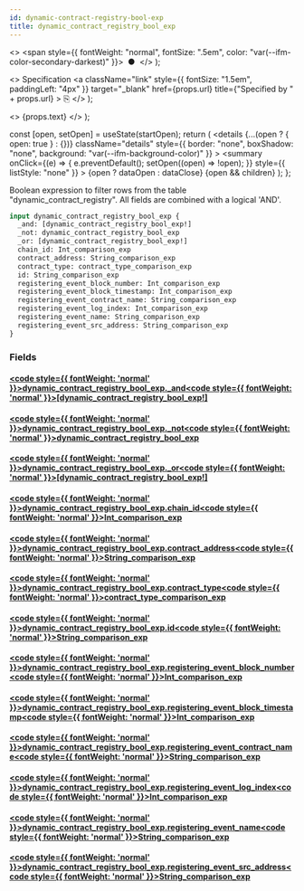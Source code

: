 ```yaml
---
id: dynamic-contract-registry-bool-exp
title: dynamic_contract_registry_bool_exp
---
```


<head>
  <meta content="noindex" name="robots" />
  <meta charset="utf-8" />
</head>

  <>
    <span style={{ fontWeight: "normal", fontSize: ".5em", color: "var(--ifm-color-secondary-darkest)" }}>
      &nbsp;●&nbsp;
    </span>
  </>
);

  <>
    Specification
    <a
      className="link"
      style={{ fontSize: "1.5em", paddingLeft: "4px" }}
      target="_blank"
      href={props.url}
      title={"Specified by " + props.url}
    >
      ⎘
    </a>
  </>
);

  <>
    <span className={props.class}>{props.text}</span>
  </>
);


  const [open, setOpen] = useState(startOpen);
  return (
    <details
      {...(open ? { open: true } : {})}
      className="details"
      style={{ border: "none", boxShadow: "none", background: "var(--ifm-background-color)" }}
    >
      <summary
        onClick={(e) => {
          e.preventDefault();
          setOpen((open) => !open);
        }}
        style={{ listStyle: "none" }}
      >
        {open ? dataOpen : dataClose}
      </summary>
      {open && children}
    </details>
  );
};

Boolean expression to filter rows from the table "dynamic_contract_registry". All fields are combined with a logical
'AND'.

```graphql
input dynamic_contract_registry_bool_exp {
  _and: [dynamic_contract_registry_bool_exp!]
  _not: dynamic_contract_registry_bool_exp
  _or: [dynamic_contract_registry_bool_exp!]
  chain_id: Int_comparison_exp
  contract_address: String_comparison_exp
  contract_type: contract_type_comparison_exp
  id: String_comparison_exp
  registering_event_block_number: Int_comparison_exp
  registering_event_block_timestamp: Int_comparison_exp
  registering_event_contract_name: String_comparison_exp
  registering_event_log_index: Int_comparison_exp
  registering_event_name: String_comparison_exp
  registering_event_src_address: String_comparison_exp
}
```

### Fields

#### [<code style={{ fontWeight: 'normal' }}>dynamic_contract_registry_bool_exp.<b>\_and</b></code>](#)<Bullet />[<code style={{ fontWeight: 'normal' }}><b>[dynamic_contract_registry_bool_exp!]</b></code>](/docs/api/lockup/graphql/envio/inputs/dynamic-contract-registry-bool-exp.mdx) <Badge class="badge badge--secondary " text="list"/> <Badge class="badge badge--secondary " text="input"/>

#### [<code style={{ fontWeight: 'normal' }}>dynamic_contract_registry_bool_exp.<b>\_not</b></code>](#)<Bullet />[<code style={{ fontWeight: 'normal' }}><b>dynamic_contract_registry_bool_exp</b></code>](/docs/api/lockup/graphql/envio/inputs/dynamic-contract-registry-bool-exp.mdx) <Badge class="badge badge--secondary " text="input"/>

#### [<code style={{ fontWeight: 'normal' }}>dynamic_contract_registry_bool_exp.<b>\_or</b></code>](#)<Bullet />[<code style={{ fontWeight: 'normal' }}><b>[dynamic_contract_registry_bool_exp!]</b></code>](/docs/api/lockup/graphql/envio/inputs/dynamic-contract-registry-bool-exp.mdx) <Badge class="badge badge--secondary " text="list"/> <Badge class="badge badge--secondary " text="input"/>

#### [<code style={{ fontWeight: 'normal' }}>dynamic_contract_registry_bool_exp.<b>chain_id</b></code>](#)<Bullet />[<code style={{ fontWeight: 'normal' }}><b>Int_comparison_exp</b></code>](/docs/api/lockup/graphql/envio/inputs/int-comparison-exp.mdx) <Badge class="badge badge--secondary " text="input"/>

#### [<code style={{ fontWeight: 'normal' }}>dynamic_contract_registry_bool_exp.<b>contract_address</b></code>](#)<Bullet />[<code style={{ fontWeight: 'normal' }}><b>String_comparison_exp</b></code>](/docs/api/lockup/graphql/envio/inputs/string-comparison-exp.mdx) <Badge class="badge badge--secondary " text="input"/>

#### [<code style={{ fontWeight: 'normal' }}>dynamic_contract_registry_bool_exp.<b>contract_type</b></code>](#)<Bullet />[<code style={{ fontWeight: 'normal' }}><b>contract_type_comparison_exp</b></code>](/docs/api/lockup/graphql/envio/inputs/contract-type-comparison-exp.mdx) <Badge class="badge badge--secondary " text="input"/>

#### [<code style={{ fontWeight: 'normal' }}>dynamic_contract_registry_bool_exp.<b>id</b></code>](#)<Bullet />[<code style={{ fontWeight: 'normal' }}><b>String_comparison_exp</b></code>](/docs/api/lockup/graphql/envio/inputs/string-comparison-exp.mdx) <Badge class="badge badge--secondary " text="input"/>

#### [<code style={{ fontWeight: 'normal' }}>dynamic_contract_registry_bool_exp.<b>registering_event_block_number</b></code>](#)<Bullet />[<code style={{ fontWeight: 'normal' }}><b>Int_comparison_exp</b></code>](/docs/api/lockup/graphql/envio/inputs/int-comparison-exp.mdx) <Badge class="badge badge--secondary " text="input"/>

#### [<code style={{ fontWeight: 'normal' }}>dynamic_contract_registry_bool_exp.<b>registering_event_block_timestamp</b></code>](#)<Bullet />[<code style={{ fontWeight: 'normal' }}><b>Int_comparison_exp</b></code>](/docs/api/lockup/graphql/envio/inputs/int-comparison-exp.mdx) <Badge class="badge badge--secondary " text="input"/>

#### [<code style={{ fontWeight: 'normal' }}>dynamic_contract_registry_bool_exp.<b>registering_event_contract_name</b></code>](#)<Bullet />[<code style={{ fontWeight: 'normal' }}><b>String_comparison_exp</b></code>](/docs/api/lockup/graphql/envio/inputs/string-comparison-exp.mdx) <Badge class="badge badge--secondary " text="input"/>

#### [<code style={{ fontWeight: 'normal' }}>dynamic_contract_registry_bool_exp.<b>registering_event_log_index</b></code>](#)<Bullet />[<code style={{ fontWeight: 'normal' }}><b>Int_comparison_exp</b></code>](/docs/api/lockup/graphql/envio/inputs/int-comparison-exp.mdx) <Badge class="badge badge--secondary " text="input"/>

#### [<code style={{ fontWeight: 'normal' }}>dynamic_contract_registry_bool_exp.<b>registering_event_name</b></code>](#)<Bullet />[<code style={{ fontWeight: 'normal' }}><b>String_comparison_exp</b></code>](/docs/api/lockup/graphql/envio/inputs/string-comparison-exp.mdx) <Badge class="badge badge--secondary " text="input"/>

#### [<code style={{ fontWeight: 'normal' }}>dynamic_contract_registry_bool_exp.<b>registering_event_src_address</b></code>](#)<Bullet />[<code style={{ fontWeight: 'normal' }}><b>String_comparison_exp</b></code>](/docs/api/lockup/graphql/envio/inputs/string-comparison-exp.mdx) <Badge class="badge badge--secondary " text="input"/>
